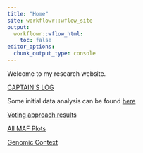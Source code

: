 ```yaml
---
title: "Home"
site: workflowr::wflow_site
output:
  workflowr::wflow_html:
    toc: false
editor_options:
  chunk_output_type: console
---
```


Welcome to my research website.

[CAPTAIN'S LOG](captains_log.html)

Some initial data analysis can be found [here](phasing_results.html)

[Voting approach results](09012023_consensus_idea.html)

[All MAF Plots](all_maf_plots.html)

[Genomic Context](genomic_features.html)
